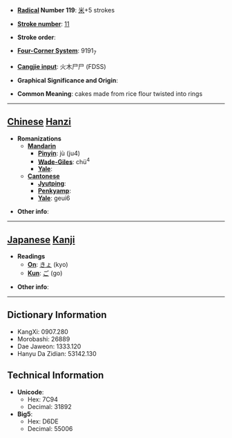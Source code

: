 * '''[[Wiktionary:Chinese radical index| Radical]] Number 119''': [[Wiktionary:Chinese radical index 米|米]]+5 strokes

* '''[[Wiktionary:Chinese total strokes index|Stroke number]]''': [[Wiktionary:Chinese total strokes index 11|11]]

* '''Stroke order''': 

* '''[[Wiktionary:Chinese four corner index|Four-Corner System]]''': 9191<sub>7</sub>

* '''[[Wiktionary:Chinese Cangjie index|Cangjie input]]''': 火木尸尸 (FDSS)

* '''Graphical Significance and Origin''': 

* '''Common Meaning''': cakes made from rice flour twisted into rings

----

== [[Chinese]] [[Hanzi]] ==

* '''Romanizations'''
** '''[[Mandarin]]'''
*** '''[[Pinyin]]''': jù (ju4)
*** '''[[Wade-Giles]]''': chü<sup>4</sup>
*** '''[[Yale]]''': 
** '''[[Cantonese]]'''
*** '''[[Jyutping]]''':
*** '''[[Penkyamp]]''': 
*** '''[[Yale]]''': geui6

* '''Other info''': 

----

== [[Japanese]] [[Kanji]] ==

* '''Readings'''
** '''[[On]]''': [[きょ]] (kyo)
** '''[[Kun]]''': [[ご]] (go)

* '''Other info''':  

----

== Dictionary Information ==

* KangXi: 0907.280
* Morobashi: 26889
* Dae Jaweon: 1333.120
* Hanyu Da Zidian: 53142.130

== Technical Information ==

* '''Unicode''':
** Hex: 7C94
** Decimal: 31892
* '''Big5''':
** Hex: D6DE
** Decimal: 55006